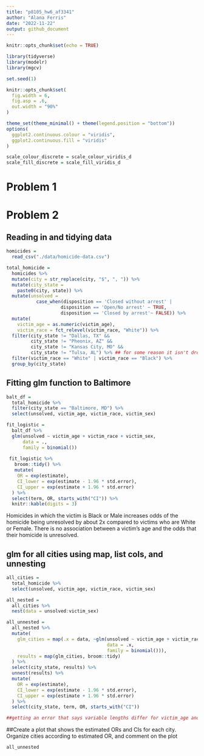 ```yaml
---
title: "p8105_hw6_af3341"
author: "Alana Ferris"
date: "2022-11-22"
output: github_document
---
```


```r
knitr::opts_chunk$set(echo = TRUE)

library(tidyverse)
library(modelr)
library(mgcv)

set.seed(1)

knitr::opts_chunk$set(
  fig.width = 6,
  fig.asp = .6,
  out.width = "90%"
)

theme_set(theme_minimal() + theme(legend.position = "bottom"))
options(
  ggplot2.continuous.colour = "viridis",
  ggplot2.continuous.fill = "viridis"
)

scale_colour_discrete = scale_colour_viridis_d
scale_fill_discrete = scale_fill_viridis_d
```

# Problem 1

# Problem 2

## Reading in and tidying data
```r
homicides = 
  read_csv("./data/homicide-data.csv")

total_homicide = 
  homicides %>% 
  mutate(city = str_replace(city, "$", ", ")) %>% 
  mutate(city_state = 
    paste0(city, state)) %>% 
  mutate(unsolved = 
           case_when(disposition == 'Closed without arrest' | 
                    disposition == 'Open/No arrest' ~ TRUE, 
                    disposition == 'Closed by arrest'~ FALSE)) %>% 
  mutate(
    victim_age = as.numeric(victim_age),
    victim_race = fct_relevel(victim_race, "White")) %>% 
  filter(city_state != "Dallas, TX" && 
         city_state != "Pheonix, AZ" && 
         city_state != "Kansas City, MO" && 
         city_state != "Tulsa, AL") %>% ## for some reason it isn't dropping tulsa, AL
  filter(victim_race == "White" | victim_race == "Black") %>% 
  group_by(city_state)

```

## Fitting glm function to Baltimore 

```r
balt_df = 
  total_homicide %>% 
  filter(city_state == "Baltimore, MD") %>% 
  select(unsolved, victim_age, victim_race, victim_sex)

fit_logistic = 
  balt_df %>%
  glm(unsolved ~ victim_age + victim_race + victim_sex, 
      data = ., 
      family = binomial()) 
  
 fit_logistic %>%  
   broom::tidy() %>% 
   mutate(
    OR = exp(estimate),
    CI_lower = exp(estimate - 1.96 * std.error),
    CI_upper = exp(estimate + 1.96 * std.error)
  ) %>% 
  select(term, OR, starts_with("CI")) %>% 
  knitr::kable(digits = 3)
```
Homicides in which the victim is Black or Male increases odds of the homicide being unresolved by about 2x compared to victims who are White or Female. There is no association between a victim's age and the odds that their homicide is unresolved.   

## glm for all cities using map, list cols, and unnesting 

```r
all_cities =
  total_homicide %>% 
  select(unsolved, victim_age, victim_race, victim_sex)

all_nested = 
  all_cities %>% 
  nest(data = unsolved:victim_sex)

all_unnested = 
  all_nested %>% 
  mutate(
    glm_cities = map(.x = data, ~glm(unsolved ~ victim_age + victim_race + victim_sex, 
                                     data = .x, 
                                     family = binomial())),
    results = map(glm_cities, broom::tidy)
  ) %>% 
  select(city_state, results) %>% 
  unnest(results) %>% 
  mutate(
    OR = exp(estimate),
    CI_lower = exp(estimate - 1.96 * std.error),
    CI_upper = exp(estimate + 1.96 * std.error)
  ) %>% 
  select(city_state, term, OR, starts_with("CI"))

##getting an error that says variable lengths differ for victim_age and i don't understand why, i tried dropping_nas of victim_age but that didn't solve my problem just created a new one 

```
##Create a plot that shows the estimated ORs and CIs for each city. Organize cities according to estimated OR, and comment on the plot

```r
all_unnested
```

